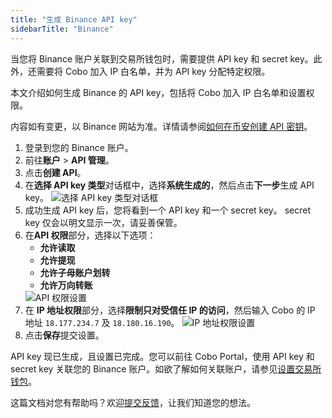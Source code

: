 ```yaml
---
title: "生成 Binance API key"
sidebarTitle: "Binance"
---
```


当您将 Binance 账户关联到交易所钱包时，需要提供 API key 和 secret key。此外，还需要将 Cobo 加入 IP 白名单，并为 API key 分配特定权限。

本文介绍如何生成 Binance 的 API key，包括将 Cobo 加入 IP 白名单和设置权限。

<Note>内容如有变更，以 Binance 网站为准。详情请参阅<a href="https://www.binance.com/zh/support/faq/how-to-create-api-keys-on-binance-360002502072">如何在币安创建 API 密钥</a>。</Note>

1. 登录到您的 Binance 账户。
2. 前往**账户** > **API 管理**。
3. 点击**创建 API**。
4. 在**选择 API key 类型**对话框中，选择**系统生成的**，然后点击**下一步**生成 API key。
    <img src="/cn/images/exchange-wallet/binance1.png" className="screenshot_modal" alt="选择 API key 类型对话框" />
5. 成功生成 API key 后，您将看到一个 API key 和一个 secret key。
    <Note>secret key 仅会以明文显示一次，请妥善保管。</Note>
6. 在**API 权限**部分，选择以下选项：
    - **允许读取**
    - **允许提现**
    - **允许子母账户划转**
    - **允许万向转账**
    <img src="/cn/images/exchange-wallet/binance_ip.png" className="screenshot_full_screen" alt="API 权限设置" />
7. 在 **IP 地址权限**部分，选择**限制只对受信任 IP 的访问**，然后输入 Cobo 的 IP 地址 `18.177.234.7` 及 `18.180.16.190`。
    <img src="/cn/images/exchange-wallet/binance4.png" className="screenshot_full_screen" alt="IP 地址权限设置" />
8. 点击**保存**提交设置。

API key 现已生成，且设置已完成。您可以前往 Cobo Portal，使用 API key 和 secret key 关联您的 Binance 账户。如欲了解如何关联账户，请参见[设置交易所钱包](/cn/portal/exchange-wallets/set-up)。 



<Tip>这篇文档对您有帮助吗？欢迎[提交反馈](https://forms.zohopublic.com/cobo/form/DocumentFeedbackForm/formperma/QvLOhxJv1_JMsJ-1dleZ8Itb_7rzN-LtgvsDdxosoVI?referrername=manuals)，让我们知道您的想法。</Tip>